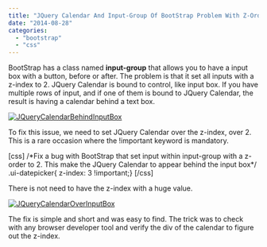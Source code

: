 ```yaml
---
title: "JQuery Calendar And Input-Group Of BootStrap Problem With Z-Order"
date: "2014-08-28"
categories: 
  - "bootstrap"
  - "css"
---
```


BootStrap has a class named **input-group** that allows you to have a input box with a button, before or after. The problem is that it set all inputs with a z-index to 2. JQuery Calendar is bound to control, like input box. If you have multiple rows of input, and if one of them is bound to JQuery Calendar, the result is having a calendar behind a text box.

[![JQueryCalendarBehindInputBox](http://patrickdesjardins.com/blog/wp-content/uploads/2014/07/JQueryCalendarBehindInputBox-400x291.png)](http://patrickdesjardins.com/blog/jquery-calendar-and-input-group-oof-bootstrap-problem-with-z-order/jquerycalendarbehindinputbox)

To fix this issue, we need to set JQuery Calendar over the z-index, over 2. This is a rare occasion where the !important keyword is mandatory.

\[css\] /\*Fix a bug with BootStrap that set input within input-group with a z-order to 2. This make the JQuery Calendar to appear behind the input box\*/ .ui-datepicker{ z-index: 3 !important;} \[/css\]

There is not need to have the z-index with a huge value.

[![JQueryCalendarOverInputBox](http://patrickdesjardins.com/blog/wp-content/uploads/2014/07/JQueryCalendarOverInputBox-400x325.png)](http://patrickdesjardins.com/blog/jquery-calendar-and-input-group-oof-bootstrap-problem-with-z-order/jquerycalendaroverinputbox)

The fix is simple and short and was easy to find. The trick was to check with any browser developer tool and verify the div of the calendar to figure out the z-index.
